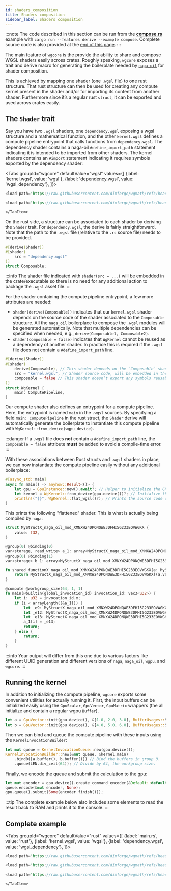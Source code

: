 ```yaml
---
id: shaders_composition
title: Shaders composition
sidebar_label: Shaders composition
---
```



:::note
The code described in this section can be run from the
[**compose.rs**](https://github.com/dimforge/wgmath/blob/main/crates/wgcore/examples/compose.rs) example with
`cargo run --features derive --example compose`. Complete source code is also provided at the
[end of this page](#complete-example).
:::

The main feature of `wgcore` is the provide the ability to share and compose WGSL shaders easily across crates. Roughly
speaking, `wgcore` exposes a trait and derive macro for generating the boilerplate needed by
[`naga-oil`](https://crates.io/crates/naga_oil) for shader composition.

This is achieved by mapping one shader (one `.wgsl` file) to one rust structure. That rust structure can then be used
for creating any compute kernel present in the shader and/or for importing its content from another shader. Furthermore
since it’s a regular rust `struct`, it can be exported and used across crates easily.

## The `Shader` trait

Say you have two `.wgsl` shaders, one `dependency.wgsl` exposing a wgsl structure and a mathematical function, and the other
`kernel.wgsl` defines a compute pipeline entrypoint that calls functions from `dependency.wgsl`. The dependency shader
contains a naga-oil `#define_import_path` statement indicating it is intended to be imported from other shaders. The
kernel shaders contains an `#import` statement indicating it requires symbols exported by the dependency shader:

<Tabs
groupId="wgcore"
defaultValue="wgsl"
values={[
{label: 'kernel.wgsl', value: 'wgsl'},
{label: 'dependency.wgsl', value: 'wgsl_dependency'},
]}>
  <TabItem value="wgsl">

```rust
<load path='https://raw.githubusercontent.com/dimforge/wgmath/refs/heads/main/crates/wgcore/examples/compose_kernel.wgsl' />
```

  </TabItem>
    <TabItem value="wgsl_dependency">

  ```rust
<load path='https://raw.githubusercontent.com/dimforge/wgmath/refs/heads/main/crates/wgcore/examples/compose_dependency.wgsl' />
  ```

    </TabItem>
</Tabs>

On the rust side, a structure can be associated to each shader by deriving the `Shader` trait. For `dependency.wgsl`,
the derive is fairly straightforward. Note that the path to the `.wgsl` file (relative to the `.rs` source file) needs
to be provided.

```rust
#[derive(Shader)]
#[shader(
    src = "dependency.wgsl"
)]
struct Composable;
```

:::info
The shader file indicated with `shader(src = ...)` will be embedded in the crate/executable so there is no need for
any additional action to package the `.wgsl` asset file.
:::


For the shader containing the compute pipeline entrypoint, a few more attributes are needed:
- `shader(derive(Composable))` indicates that our `kernel.wgsl` shader depends on the source code of the shader
  associated to the `Composable` structure. All the `naga_oil` boilerplace to compose the `.wgsl` modules will be
  generated automatically. Note that multiple dependencies can be specified when needed, e.g., `derive(Composable1, Composable2)`.
- `shader(composable = false)` indicates that `WgKernel` cannot be reused as a dependency of another shader. In practice
  this is required if the `.wgsl` file does not contain a `#define_import_path` line.

```rust
#[derive(Shader)]
#[shader(
    derive(Composable), // This shader depends on the `Composable` shader.
    src = "kernel.wgsl", // Shader source code, will be embedded in the exe with `include_str!`.
    composable = false // This shader doesn’t export any symbols reusable from other wgsl shaders.
)]
struct WgKernel {
    main: ComputePipeline,
}
```

Our compute shader also defines an entrypoint for a compute pipeline. Here, the entrypoint is named `main` in the `.wgsl`
sources. By specifying a field `main: ComputePipeline` in the rust struct, the `Shader` derive will automatically generate
the boilerplate to instantiate this compute pipeline with `WgKernel::from_device(wgpu_device)`.

:::danger
If a `.wgsl` file does **not** contain a `#define_import_path` line, the `composable = false` attribute **must** be added
to avoid a compile-time error.
:::

With these associations between Rust structs and `.wgsl` shaders in place, we can now instantiate the compute pipeline
easily without any additional boilerplace:

```rust
#[async_std::main]
async fn main() -> anyhow::Result<()> {
    let gpu = GpuInstance::new().await?; // Helper to initialize the GPU device and queue.
    let kernel = WgKernel::from_device(gpu.device())?; // Initialize the compute pipeline
    println!("{}", WgKernel::flat_wgsl()?); // Prints the source code of your kernel after all dependency resolution.
}
```
This prints the following "flattened" shader. This is what is actually being compiled by `naga`:

```rust
struct MyStructX_naga_oil_mod_XMNXW24DPONQWE3DFHI5G233EOVWGKX {
    value: f32,
}

@group(0) @binding(0)
var<storage, read_write> a_1: array<MyStructX_naga_oil_mod_XMNXW24DPONQWE3DFHI5G233EOVWGKX>;
@group(0) @binding(1)
var<storage> b_1: array<MyStructX_naga_oil_mod_XMNXW24DPONQWE3DFHI5G233EOVWGKX>;

fn shared_functionX_naga_oil_mod_XMNXW24DPONQWE3DFHI5G233EOVWGKX(a: MyStructX_naga_oil_mod_XMNXW24DPONQWE3DFHI5G233EOVWGKX, b: MyStructX_naga_oil_mod_XMNXW24DPONQWE3DFHI5G233EOVWGKX) -> MyStructX_naga_oil_mod_XMNXW24DPONQWE3DFHI5G233EOVWGKX {
    return MyStructX_naga_oil_mod_XMNXW24DPONQWE3DFHI5G233EOVWGKX((a.value + b.value));
}

@compute @workgroup_size(64, 1, 1)
fn main(@builtin(global_invocation_id) invocation_id: vec3<u32>) {
    let i: u32 = invocation_id.x;
    if (i < arrayLength((&a_1))) {
        let _e9: MyStructX_naga_oil_mod_XMNXW24DPONQWE3DFHI5G233EOVWGKX = a_1[i];
        let _e12: MyStructX_naga_oil_mod_XMNXW24DPONQWE3DFHI5G233EOVWGKX = b_1[i];
        let _e13: MyStructX_naga_oil_mod_XMNXW24DPONQWE3DFHI5G233EOVWGKX = shared_functionX_naga_oil_mod_XMNXW24DPONQWE3DFHI5G233EOVWGKX(_e9, _e12);
        a_1[i] = _e13;
        return;
    } else {
        return;
    }
}
```

:::info
Your output will differ from this one due to various factors like different UUID generation and different versions of
`naga`, `naga_oil`, `wgpu`, and `wgcore`.
:::

## Running the kernel

In addition to initializing the compute pipeline, `wgcore` exports some convenient utilities for actually running it.
First, the input buffers can be initialized easily using the `GpuScalar`, `GpuVector`, `GpuMatrix` wrappers (the all
initialize and contain a regular wgpu `Buffer`).

```rust
let a = GpuVector::init(gpu.device(), &[1.0, 2.0, 3.0], BufferUsages::STORAGE);
let b = GpuVector::init(gpu.device(), &[4.0, 5.0, 6.0], BufferUsages::STORAGE);
```

Then we can bind and queue the compute pipeline with these inputs using the `KernelInvocationBuilder`:
```rust
let mut queue = KernelInvocationQueue::new(gpu.device());
KernelInvocationBuilder::new(&mut queue, &kernel.main)
    .bind0([a.buffer(), b.buffer()]) // Bind the buffers in group 0.
    .queue(LEN.div_ceil(64)); // Divide by 64, the workgroup size.
```

Finally, we encode the queue and submit the calculation to the gpu:
```rust
let mut encoder = gpu.device().create_command_encoder(&Default::default());
queue.encode(&mut encoder, None);
gpu.queue().submit(Some(encoder.finish()));
```

:::tip
The complete example below also includes some elements to read the result back to RAM and prints it to the console.
:::

## Complete example

<Tabs
groupId="wgcore"
defaultValue="rust"
values={[
{label: 'main.rs', value: 'rust'},
{label: 'kernel.wgsl', value: 'wgsl'},
{label: 'dependency.wgsl', value: 'wgsl_dependency'},
]}>
<TabItem value="rust">

```rust
<load path='https://raw.githubusercontent.com/dimforge/wgmath/refs/heads/main/crates/wgcore/examples/compose.rs' />
```

  </TabItem>
  <TabItem value="wgsl">

```rust
<load path='https://raw.githubusercontent.com/dimforge/wgmath/refs/heads/main/crates/wgcore/examples/compose_kernel.wgsl' />
```

  </TabItem>
    <TabItem value="wgsl_dependency">

  ```rust
<load path='https://raw.githubusercontent.com/dimforge/wgmath/refs/heads/main/crates/wgcore/examples/compose_dependency.wgsl' />
  ```

    </TabItem>
</Tabs>